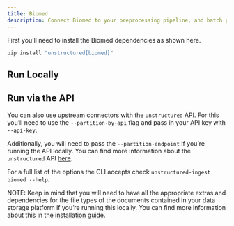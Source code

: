 ```yaml
---
title: Biomed 
description: Connect Biomed to your preprocessing pipeline, and batch process all your documents using `unstructured-ingest` to store structured outputs locally on your filesystem.
---
```


First you’ll need to install the Biomed dependencies as shown here.

```bash
pip install "unstructured[biomed]"

```


## Run Locally


<CodeGroup>

  <BiomedSh />

  <BiomedPy />

</CodeGroup>


## Run via the API

You can also use upstream connectors with the `unstructured` API. For this you’ll need to use the `--partition-by-api` flag and pass in your API key with `--api-key`.


<CodeGroup>

  <BiomedAPISh />

  <BiomedAPIPy />

</CodeGroup>

Additionally, you will need to pass the `--partition-endpoint` if you’re running the API locally. You can find more information about the `unstructured` API [here](https://github.com/Unstructured-IO/unstructured-api).

For a full list of the options the CLI accepts check `unstructured-ingest biomed --help`.

NOTE: Keep in mind that you will need to have all the appropriate extras and dependencies for the file types of the documents contained in your data storage platform if you’re running this locally. You can find more information about this in the [installation guide](/open-source/installation/overview).